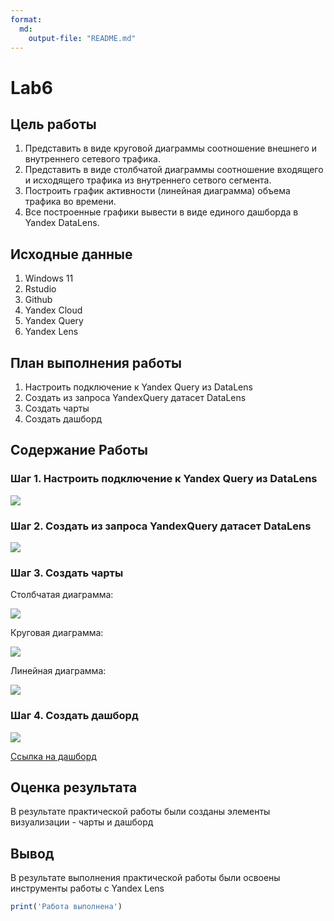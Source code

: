 ---
format:
  md:
    output-file: "README.md"
---

# Lab6

## Цель работы

1) Представить в виде круговой диаграммы соотношение внешнего и внутреннего сетевого трафика.
2) Представить в виде столбчатой диаграммы соотношение входящего и исходящего трафика из внутреннего сетвого сегмента.
3) Построить график активности (линейная диаграмма) объема трафика во времени.
4) Все построенные графики вывести в виде единого дашборда в Yandex DataLens.

## Исходные данные

1)  Windows 11
2)  Rstudio 
3)  Github
4)  Yandex Cloud
5)  Yandex Query
6)  Yandex Lens

## План выполнения работы

1.  Настроить подключение к Yandex Query из DataLens
2.  Создать из запроса YandexQuery датасет DataLens
3.  Создать чарты
4.  Создать дашборд

## Содержание Работы

### Шаг 1. Настроить подключение к Yandex Query из DataLens

![](https://github.com/Andrey41854/Nagibin_R/blob/main/Lab6/img/1.png)

### Шаг 2. Создать из запроса YandexQuery датасет DataLens

![](https://github.com/Andrey41854/Nagibin_R/blob/main/Lab6/img/2.png)

### Шаг 3. Создать чарты

Столбчатая диаграмма:

![](https://github.com/Andrey41854/Nagibin_R/blob/main/Lab6/img/3.png)

Круговая диаграмма:

![](https://github.com/Andrey41854/Nagibin_R/blob/main/Lab6/img/4.png)

Линейная диаграмма:

![](https://github.com/Andrey41854/Nagibin_R/blob/main/Lab6/img/5.png)

### Шаг 4. Создать дашборд

![](https://github.com/Andrey41854/Nagibin_R/blob/main/Lab6/img/6.png)

[Ссылка на дашборд](https://datalens.yandex.cloud/g2zah7myqegy3-nagibin-dashbord)

## Оценка результата

В результате практической работы были созданы элементы визуализации - чарты и дашборд

## Вывод

В результате выполнения практической работы были освоены инструменты работы с Yandex Lens

```{r}
print('Работа выполнена')
```
